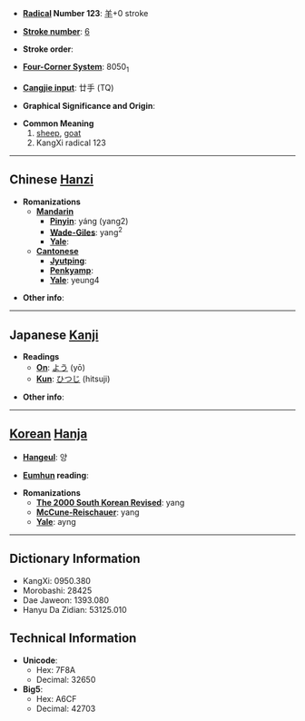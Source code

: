 * '''[[Wiktionary:Chinese radical index| Radical]] Number 123''': [[Wiktionary:Chinese radical index 羊|羊]]+0 stroke

* '''[[Wiktionary:Chinese total strokes index|Stroke number]]''': [[Wiktionary:Chinese total strokes index 6|6]]

* '''Stroke order''': 

* '''[[Wiktionary:Chinese four corner index|Four-Corner System]]''': 8050<sub>1</sub>

* '''[[Wiktionary:Chinese Cangjie index|Cangjie input]]''': 廿手 (TQ)

* '''Graphical Significance and Origin''': 

* '''Common Meaning'''
*# [[sheep]], [[goat]]
*# KangXi radical 123


----

== Chinese [[Hanzi]] ==

* '''Romanizations'''
** '''[[Mandarin]]'''
*** '''[[Pinyin]]''': yáng (yang2)
*** '''[[Wade-Giles]]''': yang<sup>2</sup>
*** '''[[Yale]]''': 
** '''[[Cantonese]]'''
*** '''[[Jyutping]]''':
*** '''[[Penkyamp]]''': 
*** '''[[Yale]]''': yeung4

* '''Other info''': 

----

== Japanese [[Kanji]] ==

* '''Readings'''
** '''[[On]]''': [[よう]] (yō)
** '''[[Kun]]''': [[ひつじ]] (hitsuji)

* '''Other info''':  

----

== [[Korean]] [[Hanja]] ==

* '''[[Hangeul]]''': 양

* '''[[Eumhun]] reading''': 

* '''Romanizations'''
** '''[[The 2000 South Korean Revised Romanization|The 2000 South Korean Revised]]''': yang
** '''[[McCune-Reischauer]]''': yang
** '''[[Yale]]''': ayng

----

== Dictionary Information ==

* KangXi: 0950.380
* Morobashi: 28425
* Dae Jaweon: 1393.080
* Hanyu Da Zidian: 53125.010

== Technical Information ==

* '''Unicode''':
** Hex: 7F8A
** Decimal: 32650
* '''Big5''':
** Hex: A6CF
** Decimal: 42703